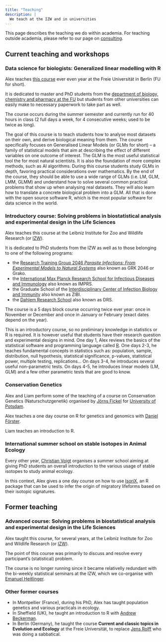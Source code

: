 ```yaml
---
title: "Teaching"
description: |
  We teach at the IZW and in universities
---
```


This page describes the teaching we do within academia.
For teaching outside academia, please refer to our page on [consulting](consulting.html#external).


## Current teaching and workshops

### Data science for biologists: Generalized linear modelling with R

Alex teaches [this course](https://www.fu-berlin.de/vv/en/search?utf8=%E2%9C%93&query=courtiol&sm=682080) ever even year at the Freie Universität in Berlin (FU for short).

It is dedicated to master and PhD students from the [department of biology, chemistry and pharmacy at the FU](https://www.bcp.fu-berlin.de/en/index.html) but students from other universities can easily make to necessary paperwork to take part as well.

The course occurs during the summer semester and currently run for 40 hours in class (2 full days a week, for 4 consecutive weeks; used to be twice as long).

The goal of this course is to teach students how to analyse most datasets on their own, and derive biological meaning from them.
The course specifically focuses on Generalised Linear Models (or GLMs for short) – a family of statistical models that aim at describing the effect of different variables on one outcome of interest.
The GLM is the most useful statistical tool the for most natural scientists.
It is also the foundation of more complex methods, such as AI algorithms.
During this course students study GLMs in depth, favoring practical considerations over mathematics.
By the end of the course, they should be able to use a wide range of GLMs (i.e. LM, GLM, LMM, GLMM) and understand how to solve several common practical problems that show up when analysing real datasets.
They will also learn how to translate a concrete biological problem into a GLM.
All that is done with the open source software R, which is the most popular software for data science in the world.

### Introductory course: Solving problems in biostatistical analysis and experimental design in the Life Sciences

Alex teaches this course at the Leibniz Institute for Zoo and Wildlife Research (or [IZW](https://www.izw-berlin.de/en/home.html)).

It is dedicated to PhD students from the IZW as well as to those belonging to one of the following programs:

- the [Research Training Group 2046 *Parasite Infections: From Experimental Models to Natural Systems* ](https://www.vetmed.fu-berlin.de/en/einrichtungen/sonstige/grk2046/index.html) also known as GRK 2046 or Grako.
- the [International Max Planck Research School for Infectious Diseases and Immunology](https://www.mpiib-berlin.mpg.de/graduate_program/general_information) also known as IMPRS.
- the Graduate School of the [Interdisciplinary Center of Infection Biology and Immunity](https://www.zibi-berlin.de/training/zibi-graduate-school/index.html) also known as ZIBI.
- the [Dahlem Research School](https://www.drs.fu-berlin.de/) also known as DRS.

The course is a 5 days block course occurring twice ever year: once in November or December and once in January or February (exact dates depend on the year).

This is an introductory course, so no preliminary knowledge in statistics or R is required.
It is however useful that students have their research question and experimental designs in mind.
One day 1, Alex reviews the basics of the statistical software and programming language called [R](https://www.r-project.org/).
One days 2-3, he teaches fundamental concepts in statistics such as: population, sample, distribution, null hypothesis, statistical significance, p-values, statistical power, multiple testing, replications...
On days 3-4, he introduces several useful non-parametric tests.
On days 4-5, he introduces linear models (LM, GLM) and a few other parametric tests that are good to know.

### Conservation Genetics

Alex and Liam perform some of the teaching of a course on Conservation Genetics (Naturschutzgenetik) organised by [Jörns Fickel]() for [University of Potsdam](https://www.uni-potsdam.de/en/university-of-potsdam?land=Irland).

Alex teaches a one day course on R for genetics and genomics with [Daniel Förster](https://www.izw-berlin.de/en/daniel-foerster-en.html).

Liam teaches an introduction to R.

### International summer school on stable isotopes in Animal Ecology

Every other year, [Christian Voigt](https://www.izw-berlin.de/en/christian-voigt-en.html) organises a summer school aiming at giving PhD students an overall introduction to the various usage of stable isotopes to study animal ecology.

In this context, Alex gives a one day course on how to use [IsoriX](packages.html#main_packages), an R package that can be used to infer the origin of migratory lifeforms based on their isotopic signatures.


## Former teaching

### Advanced course: Solving problems in biostatistical analysis and experimental design in the Life Sciences

Alex taught this course, for several years, at the Leibniz Institute for Zoo and Wildlife Research (or [IZW](https://www.izw-berlin.de/en/home.html)).

The point of this course was primarily to discuss and resolve every participant's (statistical) problem.

The course is no longer running since it became relativelly redundant with the bi-weekly statistical seminars at the IZW, which we co-organise with [Emanuel Heitlinger](https://scholar.google.com/citations?user=ZgBJ3aAAAAAJ).

### Other former courses

- In Montpellier (France), during his PhD, Alex has taught population genetics and various practicals in ecology.
- In Sheffield (UK), he taught an introduction to R with [Andrew Beckerman](https://andbeck.github.io/beckslab/).
- In Berlin (Germany), he taught the course **Current and classic topics in Evolution and Ecology** at the Freie Universität, to replace [Jens Rolff](https://www.bcp.fu-berlin.de/en/biologie/arbeitsgruppen/zoologie/ag_rolff/index.html) who was doing a sabbatical.



